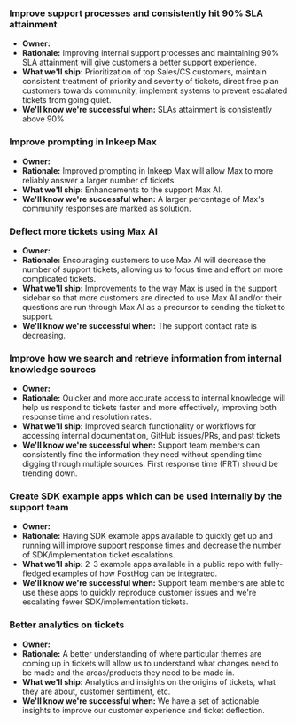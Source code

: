 ### Improve support processes and consistently hit 90% SLA attainment 
- **Owner:** <TeamMember name="Abigail Richardson" photo />
- **Rationale:** Improving internal support processes and maintaining 90% SLA attainment will give customers a better support experience.
- **What we'll ship:** Prioritization of top Sales/CS customers, maintain consistent treatment of priority and severity of tickets, direct free plan customers towards community, implement systems to prevent escalated tickets from going quiet.
- **We'll know we're successful when:** SLAs attainment is consistently above 90%

### Improve prompting in Inkeep Max 
- **Owner:** <TeamMember name="Steven Shults" photo />
- **Rationale:** Improved prompting in Inkeep Max will allow Max to more reliably answer a larger number of tickets.
- **What we'll ship:** Enhancements to the support Max AI.
- **We'll know we're successful when:** A larger percentage of Max's community responses are marked as solution.

### Deflect more tickets using Max AI 
- **Owner:** <TeamMember name="Ben Lea" photo />
- **Rationale:** Encouraging customers to use Max AI will decrease the number of support tickets, allowing us to focus time and effort on more complicated tickets.
- **What we'll ship:** Improvements to the way Max is used in the support sidebar so that more customers are directed to use Max AI and/or their questions are run through Max AI as a precursor to sending the ticket to support.
- **We'll know we're successful when:** The support contact rate is decreasing.

### Improve how we search and retrieve information from internal knowledge sources 
- **Owner:** <TeamMember name="Ben Haynes" photo />
- **Rationale:** Quicker and more accurate access to internal knowledge will help us respond to tickets faster and more effectively, improving both response time and resolution rates.
- **What we'll ship:** Improved search functionality or workflows for accessing internal documentation, GitHub issues/PRs, and past tickets
- **We'll know we're successful when:** Support team members can consistently find the information they need without spending time digging through multiple sources. First response time (FRT) should be trending down.

### Create SDK example apps which can be used internally by the support team 
- **Owner:** <TeamMember name="Joshua Ordehi" photo />
- **Rationale:** Having SDK example apps available to quickly get up and running will improve support response times and decrease the number of SDK/implementation ticket escalations.
- **What we'll ship:** 2-3 example apps available in a public repo with fully-fledged examples of how PostHog can be integrated.
- **We'll know we're successful when:** Support team members are able to use these apps to quickly reproduce customer issues and we're escalating fewer SDK/implementation tickets.

### Better analytics on tickets 
- **Owner:** <TeamMember name="Luke Belton" photo />
- **Rationale:** A better understanding of where particular themes are coming up in tickets will allow us to understand what changes need to be made and the areas/products they need to be made in.
- **What we'll ship:** Analytics and insights on the origins of tickets, what they are about, customer sentiment, etc.
- **We'll know we're successful when:** We have a set of actionable insights to improve our customer experience and ticket deflection.
